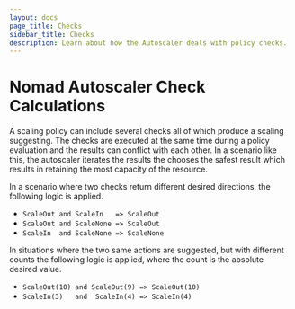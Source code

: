 ```yaml
---
layout: docs
page_title: Checks
sidebar_title: Checks
description: Learn about how the Autoscaler deals with policy checks.
---
```


# Nomad Autoscaler Check Calculations

A scaling policy can include several checks all of which produce a scaling
suggesting. The checks are executed at the same time during a policy evaluation
and the results can conflict with each other. In a scenario like this, the
autoscaler iterates the results the chooses the safest result which results in
retaining the most capacity of the resource.

In a scenario where two checks return different desired directions, the following
logic is applied.

- `ScaleOut and ScaleIn   => ScaleOut`
- `ScaleOut and ScaleNone => ScaleOut`
- `ScaleIn  and ScaleNone => ScaleNone`

In situations where the two same actions are suggested, but with different counts the
following logic is applied, where the count is the absolute desired value.

- `ScaleOut(10) and ScaleOut(9) => ScaleOut(10)`
- `ScaleIn(3)   and  ScaleIn(4) => ScaleIn(4)`

